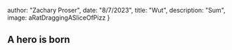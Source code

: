 




  author: "Zachary Proser",
  date: "8/7/2023",
  title: "Wut",
  description: "Sum", 
  image: aRatDraggingASliceOfPizz
 }

  
 ## A hero is born
  
